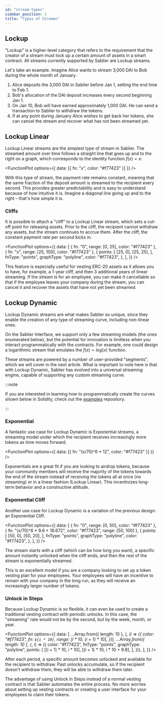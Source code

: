 ```yaml
---
id: "stream-types"
sidebar_position: 2
title: "Types of Streams"
---
```



## Lockup

"Lockup" is a higher-level category that refers to the requirement that the creator of a stream must lock up a certain
amount of assets in a smart contract. All streams currently supported by Sablier are Lockup streams.

Let's take an example. Imagine Alice wants to stream 3,000 DAI to Bob during the whole month of January.

1. Alice deposits the 3,000 DAI in Sablier before Jan 1, setting the end time to Feb 1.
2. Bob's allocation of the DAI deposit increases every second beginning Jan 1.
3. On Jan 10, Bob will have earned approximately 1,000 DAI. He can send a transaction to Sablier to withdraw the tokens.
4. If at any point during January Alice wishes to get back her tokens, she can cancel the stream and recover what has
   not been streamed yet.

## Lockup Linear

Lockup Linear streams are the simplest type of stream in Sablier. The streamed amount over time follows a straight line
that goes up and to the right on a graph, which corresponds to the identity function $f(x) = x$:

<FunctionPlot options={{ data: [{ fn: "x", color: "#f77423" }] }} />

With this type of stream, the payment rate remains constant, meaning that the same fraction of the deposit amount is
streamed to the recipient every second. This provides greater predictability and is easy to understand because of how
intuitive it is. Imagine a diagonal line going up and to the right – that's how simple it is.

### Cliffs

It is possible to attach a "cliff" to a Lockup Linear stream, which sets a cut-off point for releasing assets. Prior to
the cliff, the recipient cannot withdraw any assets, but the stream continues to accrue them. After the cliff, the
constant payment rate per second kicks in.

<FunctionPlot
  options={{
    data: [
      { fn: "0", range: [0, 25], color: "#f77423" },
      { fn: "x", range: [25, 100], color: "#f77423" },
      {
        points: [
          [25, 0],
          [25, 25],
        ],
        fnType: "points",
        graphType: "polyline",
        color: "#f77423",
      },
    ],
  }}
/>

This feature is especially useful for vesting ERC-20 assets as it allows you to have, for example, a 1-year cliff, and
then 3 additional years of linear streaming. If the stream is for an employee, you can make it cancellable so that if
the employee leaves your company during the stream, you can cancel it and recover the assets that have not yet been
streamed.

## Lockup Dynamic

Lockup Dynamic streams are what makes Sablier so unique, since they enable the creation of any type of streaming curve,
including non-linear ones.

On the Sablier Interface, we support only a few streaming models (the ones enumerated below), but the potential for
innovation is limitless when you interact programmatically with the contracts. For example, one could design a
logarithmic stream that emulates the $f(x) = log(x)$ function.

These streams are powered by a number of user-provided "segments", which we will cover in the next article. What is
important to note here is that with Lockup Dynamic, Sablier has evolved into a universal streaming engine, capable of
supporting any custom streaming curve.

:::note

If you are interested in learning how to programmatically create the curves shown below in Solidity, check out the
[examples](https://github.com/sablier-labs/examples/blob/main/v2/core/LockupDynamicCurvesCreator.sol) repository.

:::

### Exponential

A fantastic use case for Lockup Dynamic is Exponential streams, a streaming model under which the recipient receives
increasingly more tokens as time moves forward.

<FunctionPlot options={{ data: [{ fn: "(x/70)^6 * 12", color: "#f77423" }] }} />

Exponentials are a great fit if you are looking to airdrop tokens, because your community members will receive the
majority of the tokens towards the end of the stream instead of receiving the tokens all at once (no streaming) or in a
linear fashion (Lockup Linear). This incentivizes long-term behavior and a constructive attitude.

### Exponential Cliff

Another use case for Lockup Dynamic is a variation of the previous design: an Exponential Cliff.

<FunctionPlot
  options={{
    data: [
      { fn: "0", range: [0, 50], color: "#f77423" },
      { fn: "(x/70)^6 * 9.6 + 18.672", color: "#f77423", range: [50, 100] },
      {
        points: [
          [50, 0],
          [50, 20],
        ],
        fnType: "points",
        graphType: "polyline",
        color: "#f77423",
      },
    ],
  }}
/>

The stream starts with a cliff (which can be how long you want), a specific amount instantly unlocked when the cliff
ends, and then the rest of the stream is exponentially streamed.

This is an excellent model if you are a company looking to set up a token vesting plan for your employees. Your
employees will have an incentive to remain with your company in the long run, as they will receive an increasingly
larger number of tokens.

### Unlock in Steps

Because Lockup Dynamic is so flexible, it can even be used to create a traditional vesting contract with periodic
unlocks. In this case, the "streaming" rate would not be by the second, but by the week, month, or year.

<FunctionPlot
  options={{
    data: [
      ...Array.from({ length: 10 }, (_, i) => ({
        color: "#f77423",
        fn: `${i * 10}`,
        range: [i * 10, (i + 1) * 10],
      })),
      ...Array.from({ length: 10 }, (_, i) => ({
        color: "#f77423",
        fnType: "points",
        graphType: "polyline",
        points: [
          [(i + 1) * 10, i * 10],
          [(i + 1) * 10, i * 10 + 9.8],
        ],
      })),
    ],
  }}
/>

After each period, a specific amount becomes unlocked and available for the recipient to withdraw. Past unlocks
accumulate, so if the recipient doesn't withdraw them, they will be able to withdraw them later.

The advantage of using Unlock in Steps instead of a normal vesting contract is that Sablier automates the entire
process. No more worries about setting up vesting contracts or creating a user interface for your employees to claim
their tokens.
